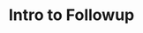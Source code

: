 ---
title: "Intro to Followup"
description: "Description of your new file."
sidebarTitle: "Overview"
---